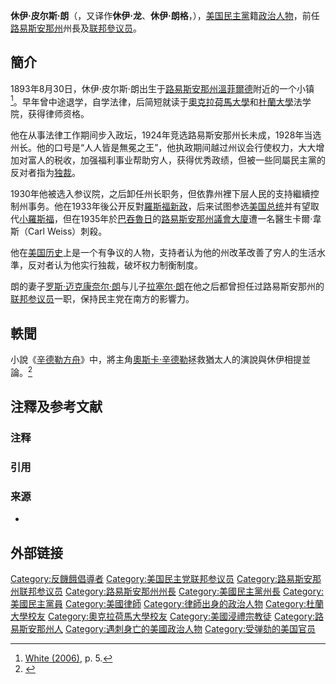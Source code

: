 {{Multiple issues|
{{Expand language|1=en|time=2021-07-13T05:02:15+00:00}}
{{Refimprove|time=2021-07-13T05:02:15+00:00}}
}}
{{NoteTA
|1=zh-hans:巴吞鲁日;zh-hk:巴吞魯日;zh-tw:巴頓魯治;
}}

'''休伊·皮尔斯·朗'''（{{lang-en|'''Huey Pierce Long Jr.'''}}，又译作'''休伊·龙'''、'''休伊·朗格'''，{{bd|1893年|8月30日|1935年|9月10日|catIdx=L}}），[[美国民主黨|美国民主黨]]籍[[政治人物|政治人物]]，前任[[路易斯安那州|路易斯安那州]]州長及[[联邦參议员|联邦參议员]]。

== 簡介 ==
1893年8月30日，休伊·皮尔斯·朗出生于[[路易斯安那州|路易斯安那州]][[溫菲爾德_(路易斯安那州)|溫菲爾德]]附近的一个小镇<ref name=white5>[[#White|White (2006)]], p. 5.</ref>。早年曾中途退学，自学法律，后简短就读于[[奧克拉荷馬大學|奧克拉荷馬大學]]和[[杜蘭大學|杜蘭大學]]法学院，获得律师资格。

他在从事法律工作期间步入政坛，1924年竞选路易斯安那州长未成，1928年当选州长。他的口号是“人人皆是無冕之王”{{notetag|{{lang-en|Every man a king, but no one wears a crown}}}}，他执政期间越过州议会行使权力，大大增加对富人的税收，加强福利事业帮助穷人，获得优秀政绩，但被一些同屬民主黨的反对者指为[[独裁|独裁]]。

1930年他被选入参议院，之后卸任州长职务，但依靠州裡下层人民的支持繼續控制州事务。他在1933年後公开反對[[羅斯福新政|羅斯福新政]]，后来试图参选[[美国总统|美国总统]]并有望取代[[小羅斯福|小羅斯福]]，但在1935年於[[巴吞魯日_(路易斯安那州)|巴吞魯日]]的[[路易斯安那州議會大廈|路易斯安那州議會大廈]]遭一名醫生卡爾·韋斯（Carl Weiss）刺殺。

他在[[美国历史|美国历史]]上是一个有争议的人物，支持者认为他的州改革改善了穷人的生活水準，反对者认为他实行独裁，破坏权力制衡制度。

朗的妻子[[罗斯·迈克康奈尔·朗|罗斯·迈克康奈尔·朗]]与儿子[[拉塞尔·朗|拉塞尔·朗]]在他之后都曾担任过路易斯安那州的[[美国参议院|联邦参议员]]一职，保持民主党在南方的影響力。

== 軼聞 ==
小說《[[辛德勒方舟|辛德勒方舟]]》中，將主角[[奧斯卡·辛德勒|奧斯卡·辛德勒]]拯救猶太人的演說與休伊相提並論。<ref>{{cite book
|author=Thomas Keneally
|title=Schindler's List
|url=https://books.google.com/books?id=ARBAxc4SWFgC&pg=PA364
|date=2013-08-06
|publisher=Simon and Schuster
|isbn=978-1-4767-5048-4
|pages=364
|access-date=2020-09-01
|archive-date=2021-01-03
|archive-url=https://web.archive.org/web/20210103171844/https://books.google.com/books?id=ARBAxc4SWFgC&pg=PA364
|dead-url=no
}}</ref>

== 注釋及参考文献 ==
=== 注释 ===
{{notefoot}}
=== 引用 ===
{{reflist}}
=== 来源 ===
* {{cite book|last=White|first=Richard D.|title=Kingfish: The Reign of Huey P. Long|url=https://archive.org/details/kingfishreignofh00whit|location=New York|publisher=[[兰登书屋|Random House]]|isbn=978-0-8129-7383-9 |year=2006|ref=White}}

== 外部链接 ==
{{Commons category|Huey P. Long}}
{{Wikiquotelang|en|Huey Long}}

{{Authority control}}
{{DEFAULTSORT:Long}}
[[Category:反饑餓倡導者|Category:反饑餓倡導者]]
[[Category:美国民主党联邦参议员|Category:美国民主党联邦参议员]]
[[Category:路易斯安那州联邦参议员|Category:路易斯安那州联邦参议员]]
[[Category:路易斯安那州州長|Category:路易斯安那州州長]]
[[Category:美國民主黨州長|Category:美國民主黨州長]]
[[Category:美國民主黨員|Category:美國民主黨員]]
[[Category:美國律師|Category:美國律師]]
[[Category:律師出身的政治人物|Category:律師出身的政治人物]]
[[Category:杜蘭大學校友|Category:杜蘭大學校友]]
[[Category:奧克拉荷馬大學校友|Category:奧克拉荷馬大學校友]]
[[Category:美國浸禮宗教徒|Category:美國浸禮宗教徒]]
[[Category:路易斯安那州人|Category:路易斯安那州人]]
[[Category:遇刺身亡的美國政治人物|Category:遇刺身亡的美國政治人物]]
[[Category:受弹劾的美国官员|Category:受弹劾的美国官员]]